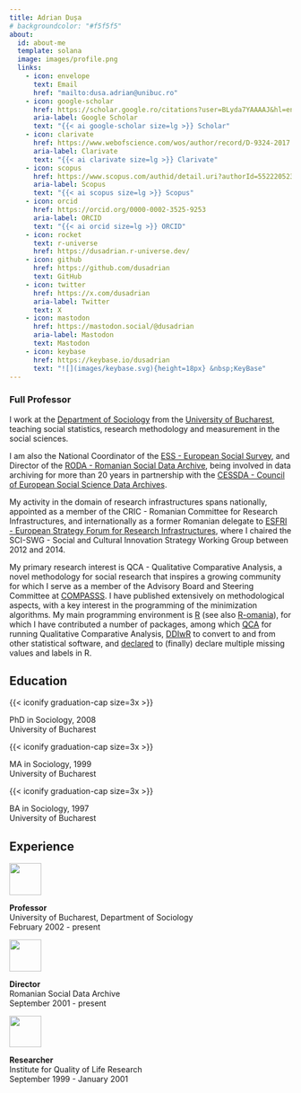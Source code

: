```yaml
---
title: Adrian Dușa
# backgroundcolor: "#f5f5f5"
about:
  id: about-me
  template: solana
  image: images/profile.png
  links:
    - icon: envelope
      text: Email
      href: "mailto:dusa.adrian@unibuc.ro"
    - icon: google-scholar
      href: https://scholar.google.ro/citations?user=BLyda7YAAAAJ&hl=en
      aria-label: Google Scholar
      text: "{{< ai google-scholar size=lg >}} Scholar"
    - icon: clarivate
      href: https://www.webofscience.com/wos/author/record/D-9324-2017
      aria-label: Clarivate
      text: "{{< ai clarivate size=lg >}} Clarivate"
    - icon: scopus
      href: https://www.scopus.com/authid/detail.uri?authorId=55222052300
      aria-label: Scopus
      text: "{{< ai scopus size=lg >}} Scopus"
    - icon: orcid
      href: https://orcid.org/0000-0002-3525-9253
      aria-label: ORCID
      text: "{{< ai orcid size=lg >}} ORCID"
    - icon: rocket
      text: r-universe
      href: https://dusadrian.r-universe.dev/
    - icon: github
      href: https://github.com/dusadrian
      text: GitHub
    - icon: twitter
      href: https://x.com/dusadrian
      aria-label: Twitter
      text: X
    - icon: mastodon
      href: https://mastodon.social/@dusadrian
      aria-label: Mastodon
      text: Mastodon
    - icon: keybase
      href: https://keybase.io/dusadrian
      text: "![](images/keybase.svg){height=18px} &nbsp;KeyBase"
---
```


::: {#about-me}
<!-- <img src="images/binary-banner.png" style="width:100%;"/> -->
:::

### Full Professor

I work at the [Department of Sociology](http://www.sas.unibuc.ro) from the [University of Bucharest](http://www.unibuc.ro), teaching social statistics, research methodology and measurement in the social sciences.

I am also the National Coordinator of the [ESS - European Social Survey](http://www.europeansocialsurvey.org), and Director of the [RODA - Romanian Social Data Archive](http://www.roda.ro), being involved in data archiving for more than 20 years in partnership with the [CESSDA - Council of European Social Science Data Archives](https://www.cessda.eu).

My activity in the domain of research infrastructures spans nationally, appointed as a member of the CRIC - Romanian Committee for Research Infrastructures, and internationally as a former Romanian delegate to [ESFRI - European Strategy Forum for Research Infrastructures](http://www.esfri.eu/), where I chaired the SCI-SWG - Social and Cultural Innovation Strategy Working Group between 2012 and 2014.

My primary research interest is QCA - Qualitative Comparative Analysis, a novel methodology for social research that inspires a growing community for which I serve as a member of the Advisory Board and Steering Committee at [COMPASSS](http://www.compasss.org). I have published extensively on methodological aspects, with a key interest in the programming of the minimization algorithms. My main programming environment is [R](https://www.r-project.org/) (see also [R-omania](http://www.r-project.ro/)), for which I have contributed a number of packages, among which [QCA](https://cran.r-project.org/web/packages/QCA/index.html) for running Qualitative Comparative Analysis, [DDIwR](https://cran.r-project.org/web/packages/DDIwR/index.html) to convert to and from other statistical software, and [declared](https://cran.r-project.org/web/packages/declared/index.html) to (finally) declare multiple missing values and labels in R.

## Education

::::::::: grid
::: {.g-col-2 .center-vertically}
{{< iconify graduation-cap size=3x >}}
:::

::: g-col-10
PhD in Sociology, 2008 <br> University of Bucharest
:::

::: {.g-col-2 .center-vertically}
{{< iconify graduation-cap size=3x >}}
:::

::: g-col-10
MA in Sociology, 1999 <br> University of Bucharest
:::

::: {.g-col-2 .center-vertically}
{{< iconify graduation-cap size=3x >}}
:::

::: g-col-10
BA in Sociology, 1997 <br> University of Bucharest
:::
:::::::::

## Experience

::::::::: grid
::: {.g-col-2 .center-vertically}
![](images/ub.svg){width="1.5cm"}
:::

::: g-col-10
**Professor** <br> University of Bucharest, Department of Sociology <br> February 2002 - present
:::

::: {.g-col-2 .center-vertically}
![](images/roda.svg){width="1.5cm"}
:::

::: g-col-10
**Director** <br> Romanian Social Data Archive <br> September 2001 - present
:::

::: {.g-col-2 .center-vertically}
![](images/iccv.svg){width="1.5cm"}
:::

::: g-col-10
**Researcher** <br> Institute for Quality of Life Research <br> September 1999 - January 2001
:::
:::::::::
